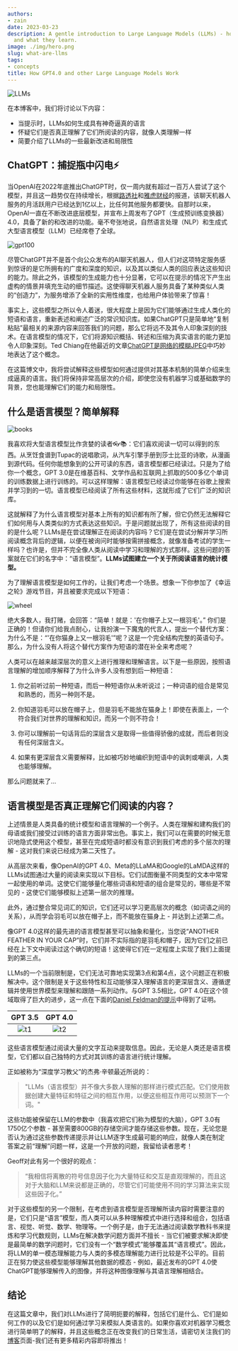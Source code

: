 ```yaml
---
authors:
- zain
date: 2023-03-23
description: A gentle introduction to Large Language Models (LLMs) - how they work
  and what they learn.
image: ./img/hero.png
slug: what-are-llms
tags:
- concepts
title: How GPT4.0 and other Large Language Models Work
---
```


![LLMs](./img/hero.png)

<!-- 截断 -->

在本博客中，我们将讨论以下内容：
- 当提示时，LLMs如何生成具有神奇逼真的语言
- 怀疑它们是否真正理解了它们所阅读的内容，就像人类理解一样
- 简要介绍了LLMs的一些最新改进和局限性


## ChatGPT：捕捉瓶中闪电⚡


当OpenAI在2022年底推出ChatGPT时，仅一周内就有超过一百万人尝试了这个模型，并且这一趋势仅在持续增长，根据[路透社](https://www.reuters.com/technology/chatgpt-sets-record-fastest-growing-user-base-analyst-note-2023-02-01/)和[雅虎财经](https://finance.yahoo.com/news/chatgpt-on-track-to-surpass-100-million-users-faster-than-tiktok-or-instagram-ubs-214423357.html?guccounter=1)的报道，该聊天机器人服务的月活跃用户已经达到1亿以上，比任何其他服务都要快。自那时以来，OpenAI一直在不断改进底层模型，并宣布上周发布了GPT（生成预训练变换器）4.0，具备了新的和改进的功能。毫不夸张地说，自然语言处理（NLP）和生成式大型语言模型（LLM）已经席卷了全球。

![gpt100](./img/ChatGPT-2.png)

尽管ChatGPT并不是首个向公众发布的AI聊天机器人，但人们对这项特定服务感到惊讶的是它所拥有的广度和深度的知识，以及其以类似人类的回应表达这些知识的能力。除此之外，该模型的生成能力也十分显著，它可以在提示的情况下产生出虚构的情景并填充生动的细节描述。这使得聊天机器人服务具备了某种类似人类的“创造力”，为服务增添了全新的实用性维度，也给用户体验带来了惊喜！

事实上，这些模型之所以令人着迷，很大程度上是因为它们能够通过生成人类化的短语和语言，重新表述和阐述广泛的常识知识库。如果ChatGPT只是简单地“复制粘贴”最相关的来源内容来回答我们的问题，那么它将远不及其令人印象深刻的技术。在语言模型的情况下，它们将源知识概括、转述和压缩为真实语言的能力更加令人印象深刻。Ted Chiang在他最近的文章[ChatGPT是网络的模糊JPEG](https://www.newyorker.com/tech/annals-of-technology/chatgpt-is-a-blurry-jpeg-of-the-web)中巧妙地表达了这个概念。

在这篇博文中，我将尝试解释这些模型如何通过提供对其基本机制的简单介绍来生成逼真的语言。我们将保持非常高层次的介绍，即使您没有机器学习或基础数学的背景，您也能理解它们的能力和局限性。

## 什么是语言模型？简单解释

![books](./img/books.png)

我喜欢将大型语言模型比作贪婪的读者👓📚：它们喜欢阅读一切可以得到的东西。从烹饪食谱到Tupac的说唱歌词，从汽车引擎手册到莎士比亚的诗歌，从漫画到源代码。任何你能想象到的公开可读的东西，语言模型都已经读过。只是为了给你一个概念，GPT 3.0是在维基百科、文学作品和互联网上抓取的500多亿个单词的训练数据上进行训练的。可以这样理解：语言模型已经读过你能够在谷歌上搜索并学习到的一切。语言模型已经阅读了所有这些材料，这就形成了它们广泛的知识库。

这就解释了为什么语言模型对基本上所有的知识都有所了解，但它仍然无法解释它们如何用与人类类似的方式表达这些知识。于是问题就出现了，所有这些阅读的目的是什么呢？LLMs是在尝试理解正在阅读的内容吗？它们是在尝试分解并学习所阅读概念背后的逻辑，以便在被询问时能够按需拼接概念，就像准备考试的学生一样吗？也许是，但并不完全像人类从阅读中学习和理解的方式那样。这些问题的答案就在它们的名字中：“语言模型”。**LLMs试图建立一个关于所阅读语言的统计模型。**

为了理解语言模型是如何工作的，让我们考虑一个场景。想象一下你参加了《幸运之轮》游戏节目，并且被要求完成以下短语：

![wheel](./img/wheeloffortune.jpeg)


绝大多数人，我打赌，会回答：“简单！就是：'在你帽子上又一根羽毛'。” 你们是正确的！但请你们给我点耐心，让我扮演一下魔鬼的代言人，提出一个替代方案：为什么不是：“'在你猫身上又一根羽毛'”呢？这是一个完全结构完整的英语句子。那么，为什么没有人将这个替代方案作为短语的潜在补全来考虑呢？

人类可以在越来越深层次的意义上进行推理和理解语言。以下是一些原因，按照语言理解的增加顺序解释了为什么许多人没有想到后一种短语：

1. 你之前听过前一种短语，而后一种短语你从未听说过；一种词语的组合是常见和熟悉的，而另一种则不是。

2. 你知道羽毛可以放在帽子上，但是羽毛不能放在猫身上！即使在表面上，一个符合我们对世界的理解和知识，而另一个则不符合！

3. 你可以理解前一句话背后的深层含义是取得一些值得骄傲的成就，而后者则没有任何深层含义。

4. 如果有更深层含义需要解释，比如被巧妙地编织到短语中的讽刺或嘲讽，人类也能够理解。

那么问题就来了...

## 语言模型是否真正理解它们阅读的内容？

上述情景是人类具备的统计模型和语言理解的一个例子。人类在理解和建构我们的母语或我们接受过训练的语言方面非常出色。事实上，我们可以在需要的时候无意识地隐式使用这个模型，甚至在完成短语时都没有意识到我们考虑的多个层次的理解 - 这对我们来说已经成为第二天性了。

从高层次来看，像OpenAI的GPT 4.0、Meta的LLaMA和Google的LaMDA这样的LLMs试图通过大量的阅读来实现以下目标。它们试图衡量不同类型的文本中常常一起使用的单词。这使它们能够量化哪些词语和短语的组合是常见的，哪些是不常见的 - 这使它们能够模拟上述第一层次的推理。

此外，通过整合常见词汇的知识，它们还可以学习更高层次的概念（如词语之间的关系），从而学会羽毛可以放在帽子上，而不能放在猫身上 - 并达到上述第二点。

像GPT 4.0这样的最先进的语言模型甚至可以抽象和量化，当您说“ANOTHER FEATHER IN YOUR CAP”时，它们并不实际指的是羽毛和帽子，因为它们之前已经在上下文中阅读过这个确切的短语！这使得它们在一定程度上实现了我们上面提到的第三点。

LLMs的一个当前限制是，它们无法可靠地实现第3点和第4点，这个问题正在积极解决中。这个限制是关于这些特性和互动能够深入理解语言的更深层含义、遵循逻辑并使用世界模型来理解和跟随一系列动作。与GPT 3.5相比，GPT 4.0在这个领域取得了巨大的进步，这一点在下面的[Daniel Feldman的提示](https://twitter.com/d_feldman/status/1636955260680847361)中得到了证明。

GPT 3.5             |  GPT 4.0
:-------------------------:|:-------------------------:
![t1](./img/twitter1.jpeg)  |  ![t2](./img/twitter2.png)

这些语言模型通过阅读大量的文字互动来提取信息。因此，无论是人类还是语言模型，它们都以自己独特的方式对其训练的语言进行统计理解。

正如被称为“深度学习教父”的杰弗·辛顿最近所说的：

> "LLMs（语言模型）并不像大多数人理解的那样进行模式匹配。它们使用数据创建大量特征和特征之间的相互作用，以便这些相互作用可以预测下一个词。"

这些功能被保留在LLM的参数中（我喜欢把它们称为模型的大脑），GPT 3.0有1750亿个参数 - 甚至需要800GB的存储空间才能存储这些参数。现在，无论您是否认为通过这些参数传递提示并让LLM逐字生成最可能的响应，就像人类在制定答案之前“理解”问题一样，这是一个开放的问题，我留给读者思考！

Geoff对此有另一个很好的观点：

> “我相信将离散的符号信息因子化为大量特征和交互是直观理解的，而且这对于大脑和LLM来说都是正确的，尽管它们可能使用不同的学习算法来实现这些因子化。”

对于这些模型的另一个限制，在考虑到语言模型是否理解所读内容时需要注意的是，它们只是“语言”模型，而人类可以从多种理解模式中进行选择和组合，包括语言、视觉、听觉、数学、物理等。一个例子是，由于无法通过阅读数学教科书来提炼和学习代数规则，LLMs在解决数学问题方面并不擅长 - 当它们被要求解决即使是最简单的数学问题时，它们没有一个“数学模式”能够覆盖其“语言模式”。因此，将LLM的单一模态理解能力与人类的多模态理解能力进行比较是不公平的。目前正在努力使这些模型能够理解其他数据的模态 - 例如，最近发布的GPT 4.0使ChatGPT能够理解传入的图像，并将这种图像理解与其语言理解相结合。


## 结论

在这篇文章中，我们对LLMs进行了简明扼要的解释，包括它们是什么、它们是如何工作的以及它们是如何通过学习来模拟人类语言的。如果你喜欢对机器学习概念进行简单明了的解释，并且这些概念正在改变我们的日常生活，请密切关注我们的[博客](/blog)页面-我们还有更多精彩内容即将推出！


<WhatNext />